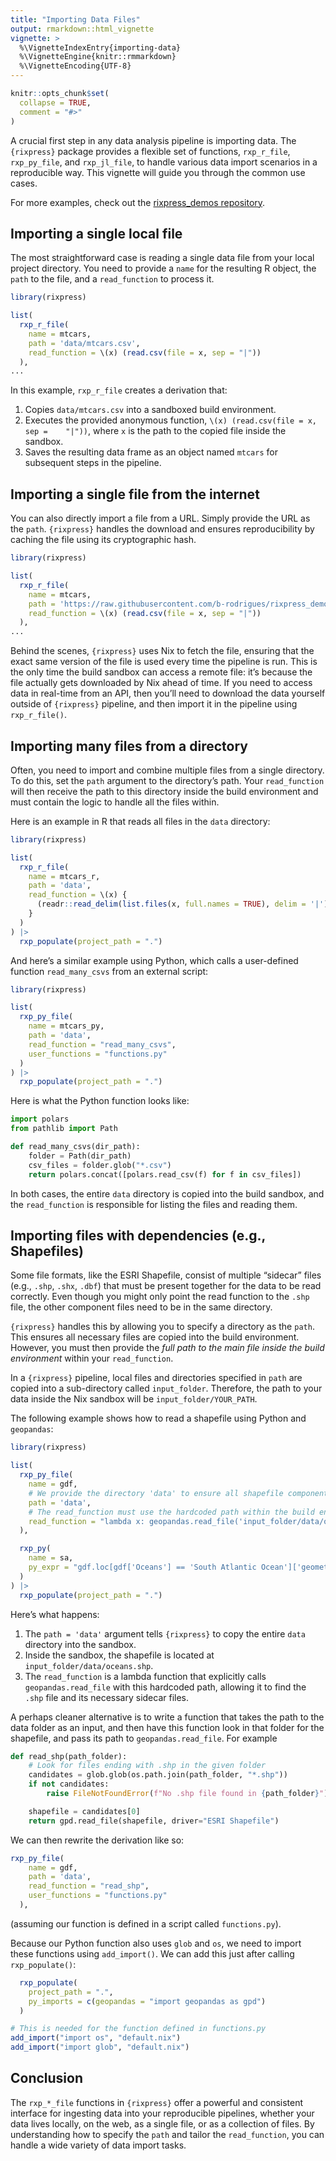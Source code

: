 ```yaml
---
title: "Importing Data Files"
output: rmarkdown::html_vignette
vignette: >
  %\VignetteIndexEntry{importing-data}
  %\VignetteEngine{knitr::rmmarkdown}
  %\VignetteEncoding{UTF-8}
---
```


```r
knitr::opts_chunk$set(
  collapse = TRUE,
  comment = "#>"
)
```

A crucial first step in any data analysis pipeline is importing data. The
`{rixpress}` package provides a flexible set of functions, `rxp_r_file`,
`rxp_py_file`, and `rxp_jl_file`, to handle various data import scenarios in a
reproducible way. This vignette will guide you through the common use cases.

For more examples, check out the [rixpress_demos repository](https://github.com/b-rodrigues/rixpress_demos/).

## Importing a single local file

The most straightforward case is reading a single data file from your local
project directory. You need to provide a `name` for the resulting R object, the
`path` to the file, and a `read_function` to process it.

```r
library(rixpress)

list(
  rxp_r_file(
    name = mtcars,
    path = 'data/mtcars.csv',
    read_function = \(x) (read.csv(file = x, sep = "|"))
  ),
...
```

In this example, `rxp_r_file` creates a derivation that:

1. Copies `data/mtcars.csv` into a sandboxed build environment.
2. Executes the provided anonymous function, `\(x) (read.csv(file = x, sep =
   "|"))`, where `x` is the path to the copied file inside the sandbox.
3. Saves the resulting data frame as an object named `mtcars` for subsequent steps in the pipeline.

## Importing a single file from the internet

You can also directly import a file from a URL. Simply provide the URL as the
`path`. `{rixpress}` handles the download and ensures reproducibility by caching
the file using its cryptographic hash.

```r
library(rixpress)

list(
  rxp_r_file(
    name = mtcars,
    path = 'https://raw.githubusercontent.com/b-rodrigues/rixpress_demos/refs/heads/master/basic_r/data/mtcars.csv',
    read_function = \(x) (read.csv(file = x, sep = "|"))
  ),
...
```

Behind the scenes, `{rixpress}` uses Nix to fetch the file, ensuring that the
exact same version of the file is used every time the pipeline is run. This is
the only time the build sandbox can access a remote file: it's because the file
actually gets downloaded by Nix ahead of time. If you need to access data in
real-time from an API, then you'll need to download the data yourself
outside of `{rixpress}` pipeline, and then import it in the pipeline using
`rxp_r_file()`.

## Importing many files from a directory

Often, you need to import and combine multiple files from a single directory. To
do this, set the `path` argument to the directory's path. Your `read_function`
will then receive the path to this directory inside the build environment and
must contain the logic to handle all the files within.

Here is an example in R that reads all files in the `data` directory:

```r
library(rixpress)

list(
  rxp_r_file(
    name = mtcars_r,
    path = 'data',
    read_function = \(x) {
      (readr::read_delim(list.files(x, full.names = TRUE), delim = '|'))
    }
  )
) |>
  rxp_populate(project_path = ".")
```

And here's a similar example using Python, which calls a user-defined function
`read_many_csvs` from an external script:

```r
library(rixpress)

list(
  rxp_py_file(
    name = mtcars_py,
    path = 'data',
    read_function = "read_many_csvs",
    user_functions = "functions.py"
  )
) |>
  rxp_populate(project_path = ".")
```

Here is what the Python function looks like:

```py
import polars
from pathlib import Path

def read_many_csvs(dir_path):
    folder = Path(dir_path)
    csv_files = folder.glob("*.csv")
    return polars.concat([polars.read_csv(f) for f in csv_files])
```

In both cases, the entire `data` directory is copied into the build sandbox, and
the `read_function` is responsible for listing the files and reading them.

## Importing files with dependencies (e.g., Shapefiles)

Some file formats, like the ESRI Shapefile, consist of multiple "sidecar" files
(e.g., `.shp`, `.shx`, `.dbf`) that must be present together for the data to be
read correctly. Even though you might only point the read function to the `.shp`
file, the other component files need to be in the same directory.

`{rixpress}` handles this by allowing you to specify a directory as the `path`.
This ensures all necessary files are copied into the build environment. However,
you must then provide the *full path to the main file inside the build
environment* within your `read_function`.

In a `{rixpress}` pipeline, local files and directories specified in `path` are
copied into a sub-directory called `input_folder`. Therefore, the path to your
data inside the Nix sandbox will be `input_folder/YOUR_PATH`.

The following example shows how to read a shapefile using Python and
`geopandas`:

```r
library(rixpress)

list(
  rxp_py_file(
    name = gdf,
    # We provide the directory 'data' to ensure all shapefile components are copied.
    path = 'data',
    # The read_function must use the hardcoded path within the build environment.
    read_function = "lambda x: geopandas.read_file('input_folder/data/oceans.shp', driver='ESRI Shapefile')"
  ),

  rxp_py(
    name = sa,
    py_expr = "gdf.loc[gdf['Oceans'] == 'South Atlantic Ocean']['geometry'].loc[0]"
  )
) |>
  rxp_populate(project_path = ".")
```

Here's what happens:

1. The `path = 'data'` argument tells `{rixpress}` to copy the entire `data`
   directory into the sandbox.
2. Inside the sandbox, the shapefile is located at
   `input_folder/data/oceans.shp`.
3. The `read_function` is a lambda function that explicitly calls
   `geopandas.read_file` with this hardcoded path, allowing it to find the
   `.shp` file and its necessary sidecar files.

A perhaps cleaner alternative is to write a function that takes the path to the
data folder as an input, and then have this function look in that folder for the
shapefile, and pass its path to `geopandas.read_file`. For example

```py
def read_shp(path_folder):
    # Look for files ending with .shp in the given folder
    candidates = glob.glob(os.path.join(path_folder, "*.shp"))
    if not candidates:
        raise FileNotFoundError(f"No .shp file found in {path_folder}")

    shapefile = candidates[0]
    return gpd.read_file(shapefile, driver="ESRI Shapefile")
```

We can then rewrite the derivation like so:

```r
rxp_py_file(
    name = gdf,
    path = 'data',
    read_function = "read_shp",
    user_functions = "functions.py"
  ),
```

(assuming our function is defined in a script called `functions.py`).

Because our Python function also uses `glob` and `os`, we need to import these
functions using `add_import()`. We can add this just after calling
`rxp_populate()`:


```r
  rxp_populate(
    project_path = ".",
    py_imports = c(geopandas = "import geopandas as gpd")
  )

# This is needed for the function defined in functions.py
add_import("import os", "default.nix")
add_import("import glob", "default.nix")
```

## Conclusion

The `rxp_*_file` functions in `{rixpress}` offer a powerful and consistent
interface for ingesting data into your reproducible pipelines, whether your data
lives locally, on the web, as a single file, or as a collection of files. By
understanding how to specify the `path` and tailor the `read_function`, you can
handle a wide variety of data import tasks.
